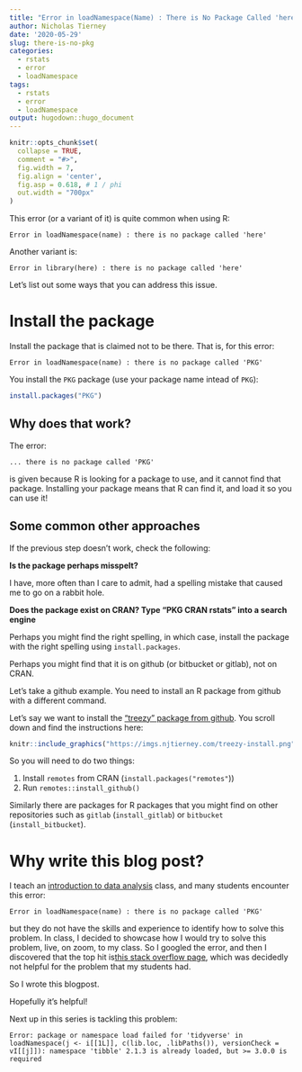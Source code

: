 ```yaml
---
title: "Error in loadNamespace(Name) : There is No Package Called 'here'"
author: Nicholas Tierney
date: '2020-05-29'
slug: there-is-no-pkg
categories:
  - rstats
  - error
  - loadNamespace
tags:
  - rstats
  - error
  - loadNamespace
output: hugodown::hugo_document
---
```


```r
knitr::opts_chunk$set(
  collapse = TRUE, 
  comment = "#>", 
  fig.width = 7, 
  fig.align = 'center',
  fig.asp = 0.618, # 1 / phi
  out.width = "700px"
)
```

This error (or a variant of it) is quite common when using R:

```
Error in loadNamespace(name) : there is no package called 'here'
```

Another variant is:

```
Error in library(here) : there is no package called 'here'
```

Let's list out some ways that you can address this issue.

# Install the package

Install the package that is claimed not to be there. That is, for this error:

```
Error in loadNamespace(name) : there is no package called 'PKG'
```

You install the `PKG` package (use your package name intead of `PKG`):

```r
install.packages("PKG")
```

## Why does that work?

The error:

```
... there is no package called 'PKG'
```

is given because R is looking for a package to use, and it cannot find that package. 
Installing your package means that R can find it, and load it so you can use it!


## Some common other approaches

If the previous step doesn't work, check the following:

**Is the package perhaps misspelt?**

I have, more often than I care to admit, had a spelling mistake that caused me to go on a rabbit hole.

**Does the package exist on CRAN? Type "PKG CRAN rstats" into a search engine**

Perhaps you might find the right spelling, in which case, install the package with the right spelling using `install.packages`.

Perhaps you might find that it is on github (or bitbucket or gitlab), not on CRAN.

Let's take a github example. You need to install an R package from github with a different command.

Let's say we want to install the ["treezy" package from github](https://github.com/njtierney/treezy#installation). You scroll down and find the instructions here:

```r
knitr::include_graphics("https://imgs.njtierney.com/treezy-install.png")
```

So you will need to do two things:

1. Install `remotes` from CRAN (`install.packages("remotes"`))
2. Run `remotes::install_github()`

Similarly there are packages for R packages that you might find on other repositories such as `gitlab` (`install_gitlab`) or `bitbucket` (`install_bitbucket`).

# Why write this blog post?

I teach an [introduction to data analysis](https://ida.numbat.space/) class, and many students encounter this error:

```
Error in loadNamespace(name) : there is no package called 'PKG'
```

but they do not have the skills and experience to identify how to solve this problem. 
In class, I decided to showcase how I would try to solve this problem, live, on zoom, to my class. So I googled the error, and then I discovered that the top hit is[this stack overflow page](https://stackoverflow.com/questions/16758129/error-in-loadnamespacename-there-is-no-package-called-rcpp), which was decidedly not helpful for the problem that my students had.

So I wrote this blogpost.

Hopefully it's helpful!

Next up in this series is tackling this problem:

```
Error: package or namespace load failed for 'tidyverse' in loadNamespace(j <- i[[1L]], c(lib.loc, .libPaths()), versionCheck = vI[[j]]): namespace 'tibble' 2.1.3 is already loaded, but >= 3.0.0 is required
```
